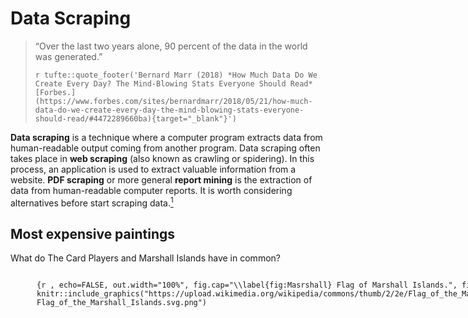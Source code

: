 # Data Scraping

> “Over the last two years alone, 90 percent of the data in the world was generated.”</b>
>
> `r tufte::quote_footer('Bernard Marr (2018) *How Much Data Do We Create Every Day? The Mind-Blowing Stats Everyone Should Read* [Forbes.](https://www.forbes.com/sites/bernardmarr/2018/05/21/how-much-data-do-we-create-every-day-the-mind-blowing-stats-everyone-should-read/#4472289660ba){target="_blank"}')`

**Data scraping** is a technique where a computer program extracts data from human-readable output coming from another program. Data scraping often takes place in **web scraping** (also known as crawling or spidering). In this process, an application is used to extract valuable information from a website. **PDF scraping** or more general **report mining** is the extraction of data from human-readable computer reports. It is worth considering alternatives before start scraping data.^[(1) Look for a download button. (2)  Search same or similar data somewhere else. (3) Check if there is an API. (4) Ask the website owner for the data.]

## Most expensive paintings

What do The Card Players and Marshall Islands have in common? 

:::::: {.columns}

::: {.column width="45%" data-latex="{0.45\textwidth}"}

```{r , echo=FALSE, out.width="100%", fig.cap="\\label{fig:Player} The Card Players.", fig.align='center', warning=F, message=F}
knitr::include_graphics("https://upload.wikimedia.org/wikipedia/commons/thumb/9/93/Les_Joueurs_de_cartes%2C_par_Paul_C%C3%A9zanne%2C_collection_Al-Thani%2C_Yorck.jpg/800px-Les_Joueurs_de_cartes%2C_par_Paul_C%C3%A9zanne%2C_collection_Al-Thani%2C_Yorck.jpg")
```

<!-- <img src="https://upload.wikimedia.org/wikipedia/commons/thumb/9/93/Les_Joueurs_de_cartes%2C_par_Paul_C%C3%A9zanne%2C_collection_Al-Thani%2C_Yorck.jpg/800px-Les_Joueurs_de_cartes%2C_par_Paul_C%C3%A9zanne%2C_collection_Al-Thani%2C_Yorck.jpg" height="250"> -->

:::

::: {.column width="10%" data-latex="{0.1\textwidth}"}
\ 
<!-- an empty Div (with a white space), serving as
a column separator -->
:::

```{r , echo=FALSE, out.width="100%", fig.cap="\\label{fig:Masrshall} Flag of Marshall Islands.", fig.align='center'}
knitr::include_graphics("https://upload.wikimedia.org/wikipedia/commons/thumb/2/2e/Flag_of_the_Marshall_Islands.svg/180px-Flag_of_the_Marshall_Islands.svg.png")
```

<!-- <img src="https://upload.wikimedia.org/wikipedia/commons/thumb/2/2e/Flag_of_the_Marshall_Islands.svg/180px-Flag_of_the_Marshall_Islands.svg.png" height="250"> -->

:::

Well, the first was sold for about 250.000.000 million USD in an auction in 2011 and the laters nominal gross domestic product is of similar size 220.000.000 million USD in 2019. About 60.000 people live in Marshall Islands. The most expensive paintings score similar to the gross domestic product of insular states. 

This is the English Wikipedia article [list of highest prices ever paid for paintings](https://en.wikipedia.org/wiki/List_of_most_expensive_paintings#List_of_highest_prices_paid).

```r
library(webshot)
knitr::include_url("https://en.wikipedia.org/wiki/List_of_most_expensive_paintings#List_of_highest_prices_paid")
```

In a web browser use the keyboard shortcut `CTRL + U` (in Google Chrome, Firefox, Microsoft Edge, Opera) to view the source code of a webpage. Alternatively, right click and choose "show source code". 

```r
<!DOCTYPE html>
<html>
<style>
table, th, td {
  border:1px solid black;
}
</style>
<body>

<h2>A basic HTML table</h2>

<table style="width:100%">
  <tr>
    <th>Company</th>
    <th>Contact</th>
    <th>Country</th>
  </tr>
  <tr>
    <td>Alfreds Futterkiste</td>
    <td>Maria Anders</td>
    <td>Germany</td>
  </tr>
  <tr>
    <td>Centro comercial Moctezuma</td>
    <td>Francisco Chang</td>
    <td>Mexico</td>
  </tr>
</table>

<p>To understand the example better, we have added borders to the table.</p>

</body>
</html>
```


One approach is this. Use `read_html()` from `rvest` package to download the webpage. Extract the node `table.wikitable` with the `html_nodes()` command. Convert this node into a table with `html_table()` setting `header=TRUE`. Use this data in a pipe ` %>% ` with `bind_rows()` and `as_tibble()`.

You can use any other scraping approach.

Store the final table of expensive paintings in `paintings`. The following `DT` table should yield identical results. 


## Student numbers at Viadrina 

Did you notice less and less fellow students sitting next to you? We analyse enrollment numbers of Viadrina European University. *Dezernat 1* administers and publishes student statistics. There is an overview page where they provide some time series data (overall student numbers from 1992 to 2020) and the number of study programs (between 1992 to 2014).

```r
library(webshot)
knitr::include_url("https://www.europa-uni.de/de/struktur/verwaltung/dezernat_1/statistiken/index.html")

# webshot is static 
# webshot("https://www.europa-uni.de/de/struktur/verwaltung/dezernat_1/statistiken/index.html", zoom = 0.8)
```

Information is presented in two ways, as **tables in PDF**, e.g. the time series on total student numbers:^[Get the PDF <https://www.europa-uni.de/de/struktur/verwaltung/dezernat_1/statistiken/Entwicklung-der-Gesamtstudierendenzahl.pdf>]

<!-- <https://www.europa-uni.de/de/struktur/verwaltung/dezernat_1/statistiken/Entwicklung-der-Gesamtstudierendenzahl.pdf> -->
<!-- <https://www.europa-uni.de/de/struktur/verwaltung/dezernat_1/statistiken/Anzahl-der-Studiengaenge.pdf> -->

<object data=
"https://www.europa-uni.de/de/struktur/verwaltung/dezernat_1/statistiken/Entwicklung-der-Gesamtstudierendenzahl.pdf" 
                width="800" 
                height="500"> 
</object>

And as **tables in HTML**. For each semester there is summary information on the webpage (and more comprehensive data in PDF), like for winter term 2022/2023:

```r
knitr::include_url("https://www.europa-uni.de/de/struktur/verwaltung/dezernat_1/statistiken/2022-wintersemester/index.html")
```

Most web browser allow to inspect the html source:

<view-source:https://www.europa-uni.de/de/struktur/verwaltung/dezernat_1/statistiken/2022-wintersemester/index.html>

When you search for a characteristic value like `4.797` it shows:

```html
<div class="zeile"><div class="dreispaltig">
<div class="text">
<table>
<tbody>
<tr>
<td style="width: 400px;">Studierende gesamt</td>
<td>4.797</td>
</tr>
<tr>
<td>weiblich</td>
<td>2.785</td>
</tr>
<tr>
<td>m&auml;nnlich</td>
<td>2.012</td>
</tr>
<tr>
<td>Deutsche</td>
<td>3.201</td>
</tr>
<tr>
<td>Ausl&auml;nder/innen</td>
<td>1.596</td>
```


Let's investigate the student numbers. 

### PDF scraping 

<!-- https://www.dataquest.io/blog/web-scraping-in-r-rvest/ -->
<!-- https://www.r-bloggers.com/2019/09/pdf-scraping-in-r-with-tabulizer/ -->
<!-- https://www.brodrigues.co/blog/2018-06-10-scraping_pdfs/-->
<!-- https://blog.az.sg/posts/reading-pdfs-in-r/ -->
<!-- https://tabula.technology/ -->
<!-- https://cran.r-hub.io/web/packages/tabulizer/vignettes/tabulizer.html -->
<!-- https://crimebythenumbers.com/scrape-table.html -->
<!-- https://academy.datawrapper.de/article/135-how-to-extract-data-out-of-pdfs -->
<!-- pdftools difficult -->
<!-- tabulizer offline -->

<!-- https://www.europa-uni.de/de/ueber_uns/zahlen_fakten/index.html -->
<!-- https://www.europa-uni.de/de/struktur/verwaltung/dezernat_1/statistiken/2022-Sommersemester/Uebersicht.pdf -->
<!-- https://www.europa-uni.de/de/struktur/verwaltung/dezernat_1/statistiken/Entwicklung-der-Gesamtstudierendenzahl.pdf -->

Apply a programmatic way to download a PDF Use the built in `download.file()` function and specify an url and a destination and file name.

```r
# Set URL for PDF 
url <- "https://www.europa-uni.de/de/struktur/verwaltung/dezernat_1/statistiken/Entwicklung-der-Gesamtstudierendenzahl.pdf"
# Specify destination where file should be saved (and name)
destfile <- "data/Viadrina/Gesamtstudierendenzahl.pdf"
# Apply download.file function in R
download.file(url, destfile, mode = "wb")
```

<!-- https://www.youtube.com/watch?v=jfBZzuDMN0o -->

To extract a table from a PDF we use the `pdftables` package.^[You may use other free services. Search for *Online converter PDF to csv/xlsx*] The package is a wrapper for the **PDFTables API**. It requires an API key from <https://pdftables.com/>. You can register and get one for free. The result is stored as `.csv` file. 

:::: {.defbox}
::: {.titeldefbox}
<h2> Definition </h2>
:::
An **application programming interface (API)** is a way for two or more computer programs to communicate with each other. It is a type of software interface, offering a service to other pieces of software.
::::

Be careful with your API keys. If you only use a file locally on your computer, you might be fine. Don't share this file. Don't upload it. If you upload an API key on GIT, you get a notification mail from <https://www.gitguardian.com/>. Instead, put your API in your environment. This can be done by a .Renviron file. Use `usethis::edit_r_environ(scope = "project")` in order to access and edit your information. 50 pages are for free.

Read more 
* <https://daattali.gitbooks.io/stat545-ubc-github-io/content/bit003_api-key-env-var.html> 
* <https://resources.numbat.space/using-rprofile-and-renviron.html>
* <https://github.com/expersso/pdftables>

```r
library(pdftables)
convert_pdf(input_file = destfile, 
            output_file = "data/Viadrina/viadrina_students.csv")
```

```r
library(pdftables)
convert_pdf(input_file = destfile, 
            output_file = "data/Viadrina/viadrina_students.csv", 
            api_key = "YOUR_KEY")
```

Scraped data often requires a lot of cleaning. 

```r
library(tidyverse)
# read csv file
viadrina_1992_2020_before <- read.csv("data/Viadrina/viadrina_students.csv", header = TRUE)
viadrina_1992_2020 <- viadrina_1992_2020_before
# replace header names by first row
names(viadrina_1992_2020) <- viadrina_1992_2020[1,]
# drop first row
viadrina_1992_2020 <- viadrina_1992_2020[-1,] 
# drop last row
viadrina_1992_2020 <- viadrina_1992_2020[-30,] 
# remove all \n
colnames(viadrina_1992_2020) <- gsub("[\r\n]", "", colnames(viadrina_1992_2020)) 
# readable column names
colnames(viadrina_1992_2020) <- c("Year", "Total", "Female", "Female_Pct", 
                        "German", "German_Pct", "Foreign", "Foreign_Pct",
                        "Pole", "Pole_Pct")

# remove percentage sign 
viadrina_1992_2020 <- viadrina_1992_2020 %>%  
  mutate(across(everything(), ~ ifelse(str_detect(.x, "%"),
                                       parse_number(.x) / 10, 
                                       .x)))

# convert all chr to numeric
viadrina_1992_2020 <- viadrina_1992_2020 %>% mutate_if(is.character,as.numeric)
```

```r
library(DT)
datatable(viadrina_1992_2020)
```

### Share of female students

The share of female students over time in a line plot. 

```r
viadrina_1992_2020 %>% 
  ggplot(aes(x=Year)) +
  geom_line(aes(y = Total, colour = "Total")) + 
  geom_line(aes(y = Female, colour = "Female")) +
  labs(title = "Student numbers at Viadrina",
       subtitle = "Share of female students")
```

### Share of foreign students

The share of foreign students over time in a stacked barplot. 

```r
viadrina_1992_2020 %>% 
  ggplot(aes(x=Year)) +
  geom_col(aes(y = Total, fill = "Total")) + 
  geom_col(aes(y = German, fill = "German")) +
  geom_col(aes(y = Foreign, fill = "Foreign")) +
  labs(title = "Student numbers at Viadrina",
       subtitle = "Share of foreign students")
```

### Web scraping 

To get more recent numbers, we rely on the webpage information. How can we access all semester data? Investigate the pattern of the URLs. 

<small>

- <https://www.europa-uni.de/de/struktur/verwaltung/dezernat_1/statistiken/2013-Wintersemester/index.html>
- <https://www.europa-uni.de/de/struktur/verwaltung/dezernat_1/statistiken/2014-Sommersemester/index.html>
- <https://www.europa-uni.de/de/struktur/verwaltung/dezernat_1/statistiken/2014-Wintersemester/index.html>
- <https://www.europa-uni.de/de/struktur/verwaltung/dezernat_1/statistiken/2015-Sommersemester/index.html>
- <https://www.europa-uni.de/de/struktur/verwaltung/dezernat_1/statistiken/2015-wintersemester/index.html>

</small>

Usually the pattern is `year-semester`. Some winter semesters are capitalized, some are not (`Wintersemester` vs. `wintersemester`). We use the `rvest` package to web scrape static html content. It always starts with reading in the html data. Then pipe and use `html_table()` to extract tabular information (lucky us, there is only one table). 

```r
library(rvest)
read_html("https://www.europa-uni.de/de/struktur/verwaltung/dezernat_1/statistiken/2013-Wintersemester/index.html") %>%
  html_table() 
```

Now, we would like to do this for every subpage (semester) and combine the data in one table. Focus on the variable component in the URL and create a vector of all semesters. 

```r
# the manual way
winters <- seq(from=2013, to=2022)
summers <- seq(from=2014, to=2023)
winters <- paste0(winters, "-wintersemester")
summers <- paste0(summers, "-Sommersemester")

all_terms <- c(rbind(winters, summers))
all_terms[1] <- "2013-Wintersemester"
all_terms[3] <- "2014-Wintersemester"

# we can paste them together
all_url <- paste0("https://www.europa-uni.de/de/struktur/verwaltung/dezernat_1/statistiken/", all_terms, "/index.html")
```

Create a `for` loop to repeat the `rvest` procedure for each element in the URL list. 

:::: {.defbox}
::: {.titeldefbox}
<h2> Definition </h2>
:::
A **loop** is a programming structure that repeats a sequence of instructions until a specific condition is met. 
::::

There are two more components. We initialize a `list` to store each iteration of the loop. 

```r
tables <- list()
index <- 1

for(i in 1:length(all_url)){
  table <- all_url[i] %>% 
    read_html() %>% 
    html_table()

  tables[index] <- table
  index <- index + 1
}

df <- do.call("cbind", tables)
```

More and more cleaning. 

```r
df[,c(seq(from=3, to=40 , by=2))] <- NULL
colnames(df) <- c("Variable", all_terms)
# transpose dataframe
viadrina_2013_2023 <- as.data.frame(t(df))
# replace header names by first row
names(viadrina_2013_2023) <- viadrina_2013_2023[1,]
# drop first row
viadrina_2013_2023 <- viadrina_2013_2023[-1,] 
```

Once more, there are slightly different formats for numbers in winter term 2019, 2020 and 2021. In these terms they use a `.` for digit grouping, e.g. `3.607` instead of `3607`.

```r
# all chr to numeric
# viadrina_2013_2022 <- viadrina_2013_2022 %>% mutate_if(is.character,parse_number)
#viadrina_2013_2022 <- viadrina_2013_2022 %>% mutate_if(is.character,as_numeric)
viadrina_2013_2023 <- viadrina_2013_2023 %>% mutate_if(is.character,as.numeric)

# row 13, 15, 17, columns 1 to 6, multiply by 1000
viadrina_2013_2023[c(13,15,17,19), c(1:6)] <- viadrina_2013_2023[c(13,15,17,19), c(1:6)] * 1000

# round all numbers
# viadrina_2013_2022 <- viadrina_2013_2022 %>% mutate_if(is.numeric, round)

# multiply some rows by 1000
# viadrina_2013_2022[c(13,15,17),] <- viadrina_2013_2022[c(13,15,17),] %>% 
#   mutate_all(.funs = funs(. * 1000))

# fix last column and divide by 1000
# viadrina_2013_2022[c(13,15,17),7] <- viadrina_2013_2022[c(13,15,17),7]/1000

# create a semester variable
viadrina_2013_2023$year <- substr(all_terms, start = 1, stop = 4)
viadrina_2013_2023$term <- rep(c("winter", "summer"), 10)
viadrina_2013_2023$semester <- paste0(viadrina_2013_2023$year, rep(c("-02", "-01"), 10))
# row names
rownames(viadrina_2013_2023) <- 1:nrow(viadrina_2013_2023) 
```

### Most recent student numbers 

There is a structural difference between summer and winter term. Most new enrollments are in winter. 

```r
viadrina_2013_2023 %>% 
  ggplot(aes(x=semester, y = `Studierende gesamt`)) +
  geom_point(aes(col=term), size=2) + 
  #geom_point(aes(y = `Studierende gesamt`, fill = "Total")) + 
  #geom_point(aes(y = `1. Fachsemester`, fill = "First years")) +
  #geom_point(aes(y = `1. Hochschulsemester`, fill = "First sem")) +
  labs(title = "Student numbers at Viadrina") +
  theme(axis.text.x = element_text(angle = 90, vjust = 0.5, hjust=1))
```

### The long run trend 

Combine old and new data.

```r
via_1992_2020 <- viadrina_1992_2020 %>% 
  select(Year, Total) %>% 
  mutate(Term = "winter")

via_2013_2022 <- viadrina_2013_2023 %>% 
  rename(Year = year, Term = term, Total = `Studierende gesamt`) %>% 
  select(Year, Total, Term)

via_1992_2022 <- rbind(via_1992_2020, via_2013_2022)
via_1992_2022$Year <- as.numeric(via_1992_2022$Year)
```

Plot and polish. Assume the enrollment for winter 2020/2023 was not affected by Corona virus. 

```r
via_1992_2022 %>% 
  filter(Term == "winter") %>% 
  ggplot(aes(x=Year, y=Total)) +
  geom_point() + geom_smooth(method = "gam") +
  scale_x_continuous(breaks = scales::pretty_breaks(n = 28)) +
  labs(title = "Student numbers at Viadrina") +
  theme_minimal() + 
  theme(axis.text.x = element_text(angle = 90, vjust = 0.5, hjust=1)) +
  geom_vline(xintercept=2020.5, colour="grey", linetype = "solid", lwd = 1.3) +
  geom_text(aes(x=2021, y=4000, label="Corona"), colour="red", angle=90, vjust = 1)
```





